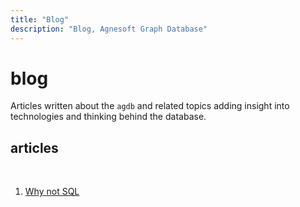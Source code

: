 ```yaml
---
title: "Blog"
description: "Blog, Agnesoft Graph Database"
---
```


# blog

Articles written about the `agdb` and related topics adding insight into technologies and thinking behind the database.

## articles

<br />

1. [Why not SQL](/blog/why-not-sql)
